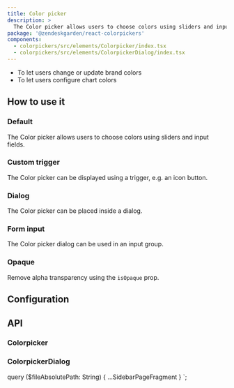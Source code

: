 ```yaml
---
title: Color picker
description: >
  The Color picker allows users to choose colors using sliders and input fields.
package: '@zendeskgarden/react-colorpickers'
components:
  - colorpickers/src/elements/Colorpicker/index.tsx
  - colorpickers/src/elements/ColorpickerDialog/index.tsx
---
```


<Usage>
  <Use>
    <ul>
      <li>To let users change or update brand colors</li>
      <li>To let users configure chart colors</li>
    </ul>
  </Use>
</Usage>

## How to use it

### Default

The Color picker allows users to choose colors using sliders and input fields.


<CodeExample code={ColorpickerDefaultCode}>
  <ColorpickerDefault />
</CodeExample>

### Custom trigger

The Color picker can be displayed using a trigger, e.g. an icon button.


<CodeExample code={ColorpickerDialogCustomTriggerCode}>
  <ColorpickerDialogCustomTrigger />
</CodeExample>

### Dialog

The Color picker can be placed inside a dialog.


<CodeExample code={ColorpickerDialogDefaultCode}>
  <ColorpickerDialogDefault />
</CodeExample>

### Form input

The Color picker dialog can be used in an input group.


<CodeExample code={ColorpickerDialogFormInputCode}>
  <ColorpickerDialogFormInput />
</CodeExample>

### Opaque

Remove alpha transparency using the `isOpaque` prop.


<CodeExample code={ColorpickerOpaqueCode}>
  <ColorpickerOpaque />
</CodeExample>

## Configuration

<Configuration reactPackage={props.data.mdx.package} components={props.data.mdx.components} />

## API

### Colorpicker

<Component components={props.data.mdx.components} componentName="colorpicker" />

<PropSheet components={props.data.mdx.components} componentName="colorpicker" />

### ColorpickerDialog

<Component components={props.data.mdx.components} componentName="colorpickerdialog" />

<PropSheet components={props.data.mdx.components} componentName="colorpickerdialog" />


  query ($fileAbsolutePath: String) {
    ...SidebarPageFragment
  }
`;
